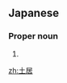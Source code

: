 ==Japanese==
{{ja-kanjitab|ど|い|yomi=j}}

===Proper noun===
{{ja-pos|proper|どい}}

# {{surname|lang=ja|sort=どい}}

[[zh:土居]]